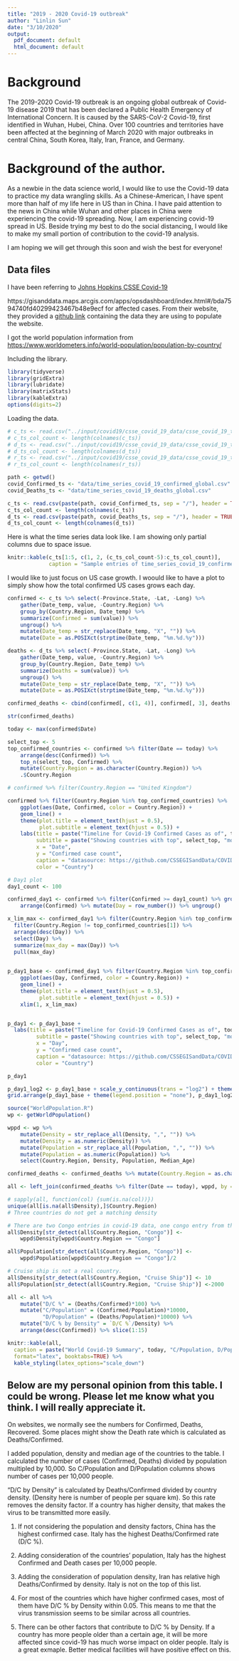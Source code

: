 ```yaml
---
title: "2019 - 2020 Covid-19 outbreak"
author: "Linlin Sun"
date: "3/10/2020"
output:
  pdf_document: default
  html_document: default
---
```


# Background

The 2019-2020 Covid-19 outbreak is an ongoing global outbreak of Covid-19 disease 2019 that has been declared a Public Health Emergency of International Concern. It is caused by the SARS-CoV-2 Covid-19, first identified in Wuhan, Hubei, China. Over 100 countries and territories have been affected at the beginning of March 2020 with major outbreaks in central China, South Korea, Italy, Iran, France, and Germany. 

# Background of the author. 
As a newbie in the data science world, I would like to use the Covid-19 data to practice my data wrangling skills. 
As a Chinese-American, I have spent more than half of my life here in US than in China. I have paid attention to the news in China while Wuhan and other places in China were experiencing the covid-19 spreading. Now, I am experiencing covid-19 spread in US. Beside trying my best to do the social distancing, I would like to make my small portion of contribution to the covid-19 analysis. 

I am hoping we will get through this soon and wish the best for everyone!

## Data files

I have been referring to [Johns Hopkins CSSE Covid-19](
https://gisanddata.maps.arcgis.com/apps/opsdashboard/index.html#/bda7594740fd40299423467b48e9ecf)

https://gisanddata.maps.arcgis.com/apps/opsdashboard/index.html#/bda7594740fd40299423467b48e9ecf 
for affected cases. From their website, they provided a [github link](https://github.com/CSSEGISandData/COVID-19/tree/master/csse_covid_19_data/csse_covid_19_time_series) containing the data they are using to populate the website. 

I got the world population information from [https://www.worldometers.info/world-population/population-by-country/](
https://www.worldometers.info/world-population/population-by-country/)

Including the library. 

```r
library(tidyverse)
library(gridExtra)
library(lubridate)
library(matrixStats)
library(kableExtra)
options(digits=2)
```

Loading the data. 

```r
# c_ts <- read.csv("../input/covid19/csse_covid_19_data/csse_covid_19_time_series/time_series_19-covid-Confirmed.csv", header = TRUE)
# c_ts_col_count <- length(colnames(c_ts))
# d_ts <- read.csv("../input/covid19/csse_covid_19_data/csse_covid_19_time_series/time_series_19-covid-Deaths.csv", header = TRUE)
# d_ts_col_count <- length(colnames(d_ts))
# r_ts <- read.csv("../input/covid19/csse_covid_19_data/csse_covid_19_time_series/time_series_19-covid-Recovered.csv", header = TRUE)
# r_ts_col_count <- length(colnames(r_ts))

```

```r
path <- getwd()
covid_Confirmed_ts <- "data/time_series_covid_19_confirmed_global.csv"
covid_Deaths_ts <- "data/time_series_covid_19_deaths_global.csv"

c_ts <- read.csv(paste(path, covid_Confirmed_ts, sep = "/"), header = TRUE)
c_ts_col_count <- length(colnames(c_ts))
d_ts <- read.csv(paste(path, covid_Deaths_ts, sep = "/"), header = TRUE)
d_ts_col_count <- length(colnames(d_ts))
```


Here is what the time series data look like. I am showing only partial columns due to space issue. 

```r
knitr::kable(c_ts[1:5, c(1, 2, (c_ts_col_count-5):c_ts_col_count)], 
             caption = "Sample entries of time_series_covid_19_confirmed_global.csv")
```

I would like to just focus on US case growth. I woould like to have a plot to simply show how the total confirmed US cases grows each day. 



```r
confirmed <- c_ts %>% select(-Province.State, -Lat, -Long) %>%
    gather(Date_temp, value, -Country.Region) %>%
    group_by(Country.Region, Date_temp) %>%
    summarize(Confirmed = sum(value)) %>%
    ungroup() %>%
    mutate(Date_temp = str_replace(Date_temp, "X", "")) %>%
    mutate(Date = as.POSIXct(strptime(Date_temp, "%m.%d.%y")))

deaths <- d_ts %>% select(-Province.State, -Lat, -Long) %>%
    gather(Date_temp, value, -Country.Region) %>%
    group_by(Country.Region, Date_temp) %>%
    summarize(Deaths = sum(value)) %>%
    ungroup() %>%
    mutate(Date_temp = str_replace(Date_temp, "X", "")) %>%
    mutate(Date = as.POSIXct(strptime(Date_temp, "%m.%d.%y")))

confirmed_deaths <- cbind(confirmed[, c(1, 4)], confirmed[, 3], deaths[3])

str(confirmed_deaths)

today <- max(confirmed$Date)

```

```r
select_top <- 5
top_confirmed_countries <- confirmed %>% filter(Date == today) %>% 
    arrange(desc(Confirmed)) %>% 
    top_n(select_top, Confirmed) %>% 
    mutate(Country.Region = as.character(Country.Region)) %>% 
    .$Country.Region

# confirmed %>% filter(Country.Region == "United Kingdom")

confirmed %>% filter(Country.Region %in% top_confirmed_countries) %>% 
    ggplot(aes(Date, Confirmed, color = Country.Region)) +
    geom_line() +
    theme(plot.title = element_text(hjust = 0.5),
          plot.subtitle = element_text(hjust = 0.5)) +
    labs(title = paste("Timeline for Covid-19 Confirmed Cases as of", today, sep = " "),
         subtitle = paste("Showing countries with top", select_top, "most confirmed cases in the world", sep = " "), 
         x = "Date", 
         y = "Confirmed case count",
         caption = "datasource: https://github.com/CSSEGISandData/COVID-19",
         color = "Country")
```


```r

# Day1 plot
day1_count <- 100

confirmed_day1 <- confirmed %>% filter(Confirmed >= day1_count) %>% group_by(Country.Region) %>% 
    arrange(Confirmed) %>% mutate(Day = row_number()) %>% ungroup()

x_lim_max <- confirmed_day1 %>% filter(Country.Region %in% top_confirmed_countries) %>% 
  filter(Country.Region != top_confirmed_countries[1]) %>% 
  arrange(desc(Day)) %>% 
  select(Day) %>% 
  summarize(max_day = max(Day)) %>% 
  pull(max_day)

  
p_day1_base <- confirmed_day1 %>% filter(Country.Region %in% top_confirmed_countries) %>%
    ggplot(aes(Day, Confirmed, color = Country.Region)) +
    geom_line() +
    theme(plot.title = element_text(hjust = 0.5),
          plot.subtitle = element_text(hjust = 0.5)) +
    xlim(1, x_lim_max)


p_day1 <- p_day1_base + 
  labs(title = paste("Timeline for Covid-19 Confirmed Cases as of", today, sep = " "),
         subtitle = paste("Showing countries with top", select_top, "most confirmed cases in the world\nDay 1 starts with around 100 case count for each country", sep = " "), 
         x = "Day", 
         y = "Confirmed case count",
         caption = "datasource: https://github.com/CSSEGISandData/COVID-19",
         color = "Country")

p_day1

p_day1_log2 <- p_day1_base + scale_y_continuous(trans = "log2") + theme(legend.position = "none")
grid.arrange(p_day1_base + theme(legend.position = "none"), p_day1_log2, ncol = 2)


```


```r
source("WorldPopulation.R")
wp <- getWorldPopulation()

```

```r
wppd <- wp %>% 
    mutate(Density = str_replace_all(Density, ",", "")) %>% 
    mutate(Density = as.numeric(Density)) %>% 
    mutate(Population = str_replace_all(Population, ",", "")) %>% 
    mutate(Population = as.numeric(Population)) %>% 
    select(Country.Region, Density, Population, Median_Age)

confirmed_deaths <- confirmed_deaths %>% mutate(Country.Region = as.character(Country.Region))

all <- left_join(confirmed_deaths %>% filter(Date == today), wppd, by = "Country.Region")

# sapply(all, function(col) {sum(is.na(col))})
unique(all[is.na(all$Density),]$Country.Region)
# Three countries do not get a matching density

# There are two Congo entries in covid-19 data, one congo entry from the world population data
all$Density[str_detect(all$Country.Region, "Congo")] <- 
    wppd$Density[wppd$Country.Region == "Congo"]

all$Population[str_detect(all$Country.Region, "Congo")] <-
    wppd$Population[wppd$Country.Region == "Congo"]/2

# Cruise ship is not a real country. 
all$Density[str_detect(all$Country.Region, "Cruise Ship")] <- 10
all$Population[str_detect(all$Country.Region, "Cruise Ship")] <-2000
```


```r
all <- all %>% 
    mutate("D/C %" = (Deaths/Confirmed)*100) %>% 
    mutate("C/Population" = (Confirmed/Population)*10000, 
           "D/Population" = (Deaths/Population)*10000) %>%
    mutate("D/C % by Density" = `D/C %`/Density) %>% 
    arrange(desc(Confirmed)) %>% slice(1:15)

knitr::kable(all,
  caption = paste("World Covid-19 Summary", today, "C/Population, D/Population, R/Population are per 10,000 people", sep = " "),
  format="latex", booktabs=TRUE) %>%
  kable_styling(latex_options="scale_down")

```



## Below are my personal opinion from this table. I could be wrong. Please let me know what you think. I will really appreciate it. 
On websites, we normally see the numbers for Confirmed, Deaths, Recovered. Some places might show the Death rate which is calculated as Deaths/Confirmed. 

I added population, density and median age of the countries to the table. I calculated the number of cases (Confirmed, Deaths) divided by population multipled by 10,000. So C/Population and D/Population columns shows number of cases per 10,000 people. 

"D/C by Density" is calculated by Deaths/Confirmed divided by country density. (Density here is number of people per square km). So this rate removes the density factor. If a country has higher density, that makes the virus to be transmitted more easily. 


1. If not considering the population and density factors, China has the highest confirmed case. Italy has the highest 
Deaths/Confirmed rate (D/C %). 

2. Adding consideration of the countries' population, Italy has the highest Confirmed and Death cases per 10,000 people. 

3. Adding the consideration of population density, Iran has relative high Deaths/Confirmed by density. Italy is not on the top of this list.

4. For most of the countries which have higher confirmed cases, most of them have D/C % by Density within 0.05. This means to me that the virus transmission seems to be similar across all countries. 

5. There can be other factors that contribute to D/C % by Density. If a country has more people older than a certain age, it will be more affected since covid-19 has much worse impact on older people. Italy is a great exmaple. Better medical facilities will have positive effect on this. 





